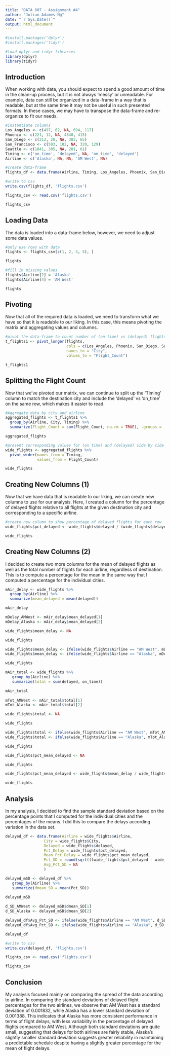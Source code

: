 ```yaml
---
title: "DATA 607 - Assignment #4"
author: "Julian Adames-Ng"
date: "`r Sys.Date()`"
output: html_document
---
```


```r

#install.packages('dplyr')
#install.packages('tidyr')

#load dplyr and tidyr libraries
library(dplyr)
library(tidyr)

```

## Introduction

When working with data, you should expect to spend a good amount of time in the clean-up process, but it is not always 'messy' or unreadable.  For example, data can still be organized in a data-frame in a way that is readable, but at the same time it may not be useful in such presented formats.  In these cases, we may have to transpose the data-frame and re-organize to fit our needs.

```r

#instantiate columns
Los_Angeles <- c(497, 62, NA, 694, 117)
Phoenix <- c(221, 12, NA, 4840, 415)
San_Diego <- c(212, 20, NA, 383, 65)
San_Francisco <- c(503, 102, NA, 320, 129)
Seattle <- c(1841, 305, NA, 201, 61)
Timing <- c('on_time', 'delayed', NA, 'on_time', 'delayed')
Airline <- c('Alaska', NA, NA, 'AM West', NA)

#create data-frame
flights_df <- data.frame(Airline, Timing, Los_Angeles, Phoenix, San_Diego, San_Francisco, Seattle)

#write to csv
write.csv(flights_df, 'flights.csv')

flights_csv <- read.csv('flights.csv')

flights_csv

```

## Loading Data

The data is loaded into a data-frame below, however, we need to adjust some data values.



```r

#only use rows with data
flights <- flights_csv[c(1, 2, 4, 5), ]

flights

```


```r

#fill in missing values
flights$Airline[2] = 'Alaska'
flights$Airline[4] = 'AM West'

flights

```

## Pivoting

Now that all of the required data is loaded, we need to transform what we have so that it is readable to our liking.  In this case, this means pivoting the matrix and aggregating values and columns.


```r

#pivot the data-frame to count number of (on time) vs (delayed) flights by airline and a new city column
t_flights1 <- pivot_longer(flights,
                           cols = c(Los_Angeles, Phoenix, San_Diego, San_Francisco, Seattle),
                           names_to = "City",
                           values_to = "Flight_Count")

t_flights1

```

## Splitting the Flight Count

Now that we've pivoted our matrix, we can continue to split up the 'Timing' column to match the destination city and include the 'delayed' vs 'on_time' on the same row, which makes it easier to read.

```r

#Aggregate data by city and airline
aggregated_flights <- t_flights1 %>%
  group_by(Airline, City, Timing) %>%
  summarize(Flight_Count = sum(Flight_Count, na.rm = TRUE), .groups = 'drop')

aggregated_flights

#present corresponding values for (on time) and (delayed) side by side
wide_flights <- aggregated_flights %>%
  pivot_wider(names_from = Timing, 
              values_from = Flight_Count)

wide_flights

```

## Creating New Columns (1)

Now that we have data that is readable to our liking, we can create new columns to use for our analysis.  Here, I created a column for the percentage of delayed flights relative to all flights at the given destination city and corresponding to a specific airline.

```r

#create new column to show percentage of delayed flights for each row
wide_flights$pct_delayed <- wide_flights$delayed / (wide_flights$delayed + wide_flights$on_time)

wide_flights

```

## Creating New Columns (2)

I decided to create two more columns for the mean of delayed flights as well as the total number of flights for each airline, regardless of destination.  This is to compute a percentage for the mean in the same way that I computed a percentage for the individual cities.

```r

mAir_delay <- wide_flights %>%
  group_by(Airline) %>%
  summarize(mean_delayed = mean(delayed))

mAir_delay

mDelay_AMWest <- mAir_delay$mean_delayed[1]
mDelay_Alaska <- mAir_delay$mean_delayed[2]

wide_flights$mean_delay <- NA

wide_flights

wide_flights$mean_delay <- ifelse(wide_flights$Airline == "AM West", mDelay_AMWest, wide_flights$mean_delay)
wide_flights$mean_delay <- ifelse(wide_flights$Airline == "Alaska", mDelay_Alaska, wide_flights$mean_delay)

wide_flights

```
```r

mAir_total <- wide_flights %>%
   group_by(Airline) %>%
   summarize(total = sum(delayed, on_time))

mAir_total
 
mTot_AMWest <- mAir_total$total[1]
mTot_Alaska <- mAir_total$total[2]

wide_flights$total <- NA

wide_flights

wide_flights$total <- ifelse(wide_flights$Airline == "AM West", mTot_AMWest, wide_flights$total)
wide_flights$total <- ifelse(wide_flights$Airline == "Alaska", mTot_Alaska, wide_flights$total)

wide_flights

```

```r

wide_flights$pct_mean_delayed <- NA

wide_flights

wide_flights$pct_mean_delayed <- wide_flights$mean_delay / wide_flights$total

wide_flights

```

## Analysis

In my analysis, I decided to find the sample standard deviation based on the percentage points that I computed for the individual cities and the percentages of the means.  I did this to compare the delays according variation in the data set.

```r

delayed_df <- data.frame(Airline = wide_flights$Airline, 
                 City = wide_flights$City, 
                 Delayed = wide_flights$delayed, 
                 Pct_Delay = wide_flights$pct_delayed, 
                 Mean_Pct_Delay = wide_flights$pct_mean_delayed,
                 Pct_SD = round(sqrt(((wide_flights$pct_delayed - wide_flights$pct_mean_delayed)^2) / (wide_flights$total - 1)), 5),
                 Avg_Pct_SD = NA
                 )

delayed_mSD <- delayed_df %>%
   group_by(Airline) %>%
   summarize(dmean_SD = mean(Pct_SD))

delayed_mSD
 
d_SD_AMWest <- delayed_mSD$dmean_SD[1]
d_SD_Alaska <- delayed_mSD$dmean_SD[2]

delayed_df$Avg_Pct_SD <- ifelse(wide_flights$Airline == "AM West", d_SD_AMWest, delayed_df$Avg_Pct_SD)
delayed_df$Avg_Pct_SD <- ifelse(wide_flights$Airline == "Alaska", d_SD_Alaska, delayed_df$Avg_Pct_SD)

delayed_df

#write to csv
write.csv(delayed_df, 'flights.csv')

flights_csv <- read.csv('flights.csv')

flights_csv

```
## Conclusion

My analysis focused mainly on comparing the spread of the data according to airline.  In comparing the standard deviations of delayed flight percentages for the two airlines, we observe that AM West has a standard deviation of 0.001832, while Alaska has a lower standard deviation of 0.001388. This indicates that Alaska has more consistent performance in terms of flight delays, with less variability in the percentage of delayed flights compared to AM West. Although both standard deviations are quite small, suggesting that delays for both airlines are fairly stable, Alaska's slightly smaller standard deviation suggests greater reliability in maintaining a predictable schedule despite having a slightly greater percentage for the mean of flight delays.
